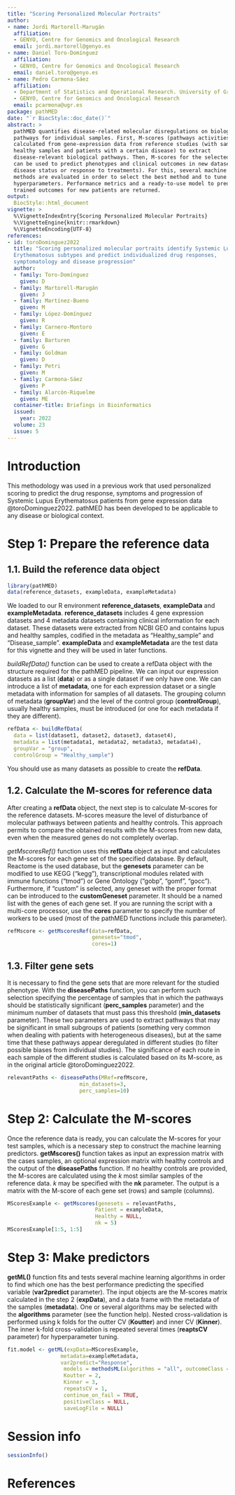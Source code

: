 ```yaml
---
title: "Scoring Personalized Molecular Portraits"
author:
- name: Jordi Martorell-Marugán
  affiliation:
  - GENYO, Centre for Genomics and Oncological Research
  email: jordi.martorell@genyo.es
- name: Daniel Toro-Domínguez
  affiliation:
  - GENYO, Centre for Genomics and Oncological Research
  email: daniel.toro@genyo.es
- name: Pedro Carmona-Sáez
  affiliation:
  - Department of Statistics and Operational Research. University of Granada
  - GENYO, Centre for Genomics and Oncological Research
  email: pcarmona@ugr.es
package: pathMED
date: "`r BiocStyle::doc_date()`"
abstract: >
  pathMED quantifies disease-related molecular disregulations on biological
  pathways for individual samples. First, M-scores (pathways activities) are
  calculated from gene-expression data from reference studies (with samples from
  healthy samples and patients with a certain disease) to extract
  disease-relevant biological pathways. Then, M-scores for the selected pathways
  can be used to predict phenotypes and clinical outcomes in new datasets (e.g., 
  disease status or response to treatments). For this, several machine learning
  methods are evaluated in order to select the best method and to tune
  hyperparameters. Performance metrics and a ready-to-use model to predict the
  trained outcomes for new patients are returned.
output:
  BiocStyle::html_document
vignette: >
  %\VignetteIndexEntry{Scoring Personalized Molecular Portraits}
  %\VignetteEngine{knitr::rmarkdown}
  %\VignetteEncoding{UTF-8}
references:
- id: toroDominguez2022
  title: "Scoring personalized molecular portraits identify Systemic Lupus 
  Erythematosus subtypes and predict individualized drug responses, 
  symptomatology and disease progression"
  author:
  - family: Toro-Domínguez
    given: D
  - family: Martorell-Marugán
    given: J
  - family: Martínez-Bueno
    given: M
  - family: López-Domínguez
    given: R
  - family: Carnero-Montoro
    given: E
  - family: Barturen
    given: G
  - family: Goldman
    given: D
  - family: Petri
    given: M
  - family: Carmona-Sáez
    given: P
  - family: Alarcón-Riquelme
    given: ME
  container-title: Briefings in Bioinformatics
  issued:
    year: 2022
  volume: 23
  issue: 5
---
```


# Introduction


This methodology was used in a previous work that used 
personalized scoring to predict the drug response, symptoms and progression of 
Systemic Lupus Erythematosus patients from gene expression data 
@toroDominguez2022. pathMED has been developed to be applicable to any disease 
or biological context.

# Step 1: Prepare the reference data

## 1.1. Build the reference data object

```r
library(pathMED)
data(reference_datasets, exampleData, exampleMetadata)
```

We loaded to our R environment **reference_datasets**, 
**exampleData** and **exampleMetadata**.
**reference_datasets** includes 4 gene expression datasets and 4 metadata 
datasets containing clinical information for each dataset. These datasets 
were extracted from NCBI GEO and contains lupus and healthy samples, codified 
in the metadata as "Healthy_sample" and "Disease_sample".
**exampleData** and **exampleMetadata** are the test data for this vignette and 
they will be used in later functions.

_buildRefData()_ function can be used to create a refData object with the 
structure required for the pathMED pipeline. We can input our expression 
datasets as a list (**data**) or as a single dataset if we only have one. We can 
introduce a list of **metadata**, one for each expression dataset or a single 
metadata with information for samples of all datasets. The grouping column of 
metadata (**groupVar**) and the level of the control group (**controlGroup**), 
usually healthy samples, must be introduced (or one for each metadata if they 
are different).

```r
refData <- buildRefData(
  data = list(dataset1, dataset2, dataset3, dataset4),
  metadata = list(metadata1, metadata2, metadata3, metadata4),
  groupVar = "group",
  controlGroup = "Healthy_sample")
```

You should use as many datasets as possible to create the **refData**.

## 1.2. Calculate the M-scores for reference data

After creating a **refData** object, the next step is to calculate M-scores 
for the reference datasets. M-scores measure the level of disturbance of 
molecular pathways between patients and healthy controls. 
This approach permits to compare the obtained results with the M-scores from 
new data, even when the measured genes do not completely overlap.

_getMscoresRef()_ function uses this **refData** object as input and calculates
the M-scores for each gene set of the specified database. By default, Reactome
is the used database, but the **genesets** parameter can be modified to use 
KEGG ("kegg"),  transcriptional modules related with immune functions (“tmod”)
or Gene Ontology ("gobp", 
"gomf", "gocc"). Furthermore, if "custom" is selected, any geneset with the 
proper format can be introduced to the **customGeneset** parameter. It should 
be a named list with the genes of each gene set. If you are running the script 
with a multi-core processor, use the **cores** parameter to specify the number 
of workers to be used (most of the pathMED functions include this parameter).

```r
refMscore <- getMscoresRef(data=refData,
                           genesets="tmod",
                           cores=1)
```

## 1.3. Filter gene sets

It is necessary to find the gene sets that are more relevant for the studied 
phenotype. With the **diseasePaths** function, you can perform such selection 
specifying the percentage of samples that in which the pathways should be 
statistically significant (**perc_samples** parameter) and the minimum number
of datasets that must pass this threshold (**min_datasets** parameter). These
two parameters are used to extract pathways that may be significant in small 
subgroups of patients (something very common when dealing with patients with 
heterogeneous diseases), but at the same time that these pathways appear 
deregulated in different studies (to filter possible biases from individual 
studies). The significance of each route in each sample of the different studies
is calculated based on its M-score, as in the original article
@toroDominguez2022.

```r
relevantPaths <- diseasePaths(MRef=refMscore,
                       min_datasets=3,
                       perc_samples=10)
```

# Step 2: Calculate the M-scores

Once the reference data is ready, you can calculate the M-scores for your test 
samples, which is a necessary step to construct the machine learning predictors.
**getMscores()** function takes as input an expression matrix with the cases 
samples, an optional expression matrix with healthy controls and the output of 
the **diseasePaths** function. If no healthy controls are provided, the M-scores
are calculated using the *k* most similar samples of the reference data. *k* 
may be specified with the **nk** parameter. The output is a matrix with the 
M-score of each gene set (rows) and sample (columns).

```r
MScoresExample <- getMscores(genesets = relevantPaths,
                            Patient = exampleData,
                            Healthy = NULL,
                            nk = 5)
MScoresExample[1:5, 1:5]
```

# Step 3: Make predictors

**getML()** function fits and tests several machine learning algorithms in 
order to find which one has the best performance predicting the specified 
variable (**var2predict** parameter). The input objects are the M-scores matrix 
calculated in the step 2 (**expData**), and a data frame with the metadata of 
the samples (**metadata**). One or several algorithms may be selected with the 
**algorithms** parameter (see the function help). Nested cross-validation is 
performed using k folds for the outter CV (**Koutter**) and inner CV (**Kinner**). 
The inner k-fold cross-validation is repeated several times (**reaptsCV** 
parameter) for hyperparameter tuning.

```r
fit.model <- getML(expData=MScoresExample,
                 metadata=exampleMetadata,
                 var2predict="Response",
                  models = methodsML(algorithms = "all", outcomeClass = "character"),
                  Koutter = 2,
                  Kinner = 3,
                  repeatsCV = 1,
                  continue_on_fail = TRUE,
                  positiveClass = NULL,
                  saveLogFile = NULL)
```

# Session info
```r
sessionInfo()
```

# References
